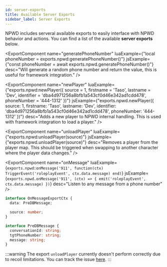 ```yaml
---
id: server-exports
title: Available Server Exports
sidebar_label: Server Exports
---
```



NPWD includes serveral available exports to easily interface with
NPWD behavior and actions. You can find a list of the available **server exports** below.

<ExportComponent
    name="generatePhoneNumber"
    luaExample={"local phoneNumber = exports.npwd:generatePhoneNumber()"}
    jsExample={"const phoneNumber = await exports.npwd.generatePhoneNumber()"}
    desc="Will generate a random phone number and return the value, this is useful for framework integration."
/>

<ExportComponent
    name="newPlayer"
    luaExample={"exports.npwd:newPlayer({ source = 1, firstname = 'Taso', lastname = 'Dev', identifier = 'dba4d971256a8bfb1a543cf0d46e342ad1cdd478', phoneNumber = '444-1312' })"}
    jsExample={"exports.npwd.newPlayer({ source: 1, firstname: 'Taso', lastname: 'Dev', identifier: 'dba4d971256a8bfb1a543cf0d46e342ad1cdd478', phoneNumber: '444-1312' })"}
    desc="Adds a new player to NPWD internal handling. This is used with framework integration to load a player."
/>

<ExportComponent
    name="unloadPlayer"
    luaExample={"exports.npwd:unloadPlayer(source)"}
    jsExample={"exports.npwd.unloadPlayer(source)"}
    desc="Removes a player from the player map. This should be triggered when swapping to another character where the player data changes."
/>

<ExportComponent
    name="onMessage"
    luaExample={`exports.npwd:onMessage('911', function(ctx)
    TriggerEvent('roleplayEvent', ctx.data.message)
end)`}
    jsExample={`exports.npwd.onMessage('911', (ctx) => {
    emit('roleplayEvent', ctx.data.message)
})`}
    desc="Listen to any message from a phone number"
/>

```ts
interface OnMessageExportCtx {
  data: PreDBMessage;

  source: number;
}

interface PreDBMessage {
  conversationId: string;
  tgtPhoneNumber: string;
  message: string;
}
```

:::warning
The export `unloadPlayer` currently doesn't perform correctly due to recoil limitations. You can track the issue [here](https://github.com/project-error/npwd/issues/476).
:::